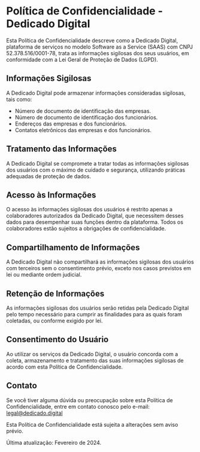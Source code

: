 # Política de Confidencialidade - Dedicado Digital

Esta Política de Confidencialidade descreve como a Dedicado Digital, plataforma de serviços no modelo Software as a Service (SAAS) com CNPJ 52.378.516/0001-78, trata as informações sigilosas dos seus usuários, em conformidade com a Lei Geral de Proteção de Dados (LGPD).

## Informações Sigilosas

A Dedicado Digital pode armazenar informações consideradas sigilosas, tais como:

- Número de documento de identificação das empresas.
- Número de documento de identificação dos funcionários.
- Endereços das empresas e dos funcionários.
- Contatos eletrônicos das empresas e dos funcionários.

## Tratamento das Informações

A Dedicado Digital se compromete a tratar todas as informações sigilosas dos usuários com o máximo de cuidado e segurança, utilizando práticas adequadas de proteção de dados.

## Acesso às Informações

O acesso às informações sigilosas dos usuários é restrito apenas a colaboradores autorizados da Dedicado Digital, que necessitem desses dados para desempenhar suas funções dentro da plataforma. Todos os colaboradores estão sujeitos a obrigações de confidencialidade.

## Compartilhamento de Informações

A Dedicado Digital não compartilhará as informações sigilosas dos usuários com terceiros sem o consentimento prévio, exceto nos casos previstos em lei ou mediante ordem judicial.

## Retenção de Informações

As informações sigilosas dos usuários serão retidas pela Dedicado Digital pelo tempo necessário para cumprir as finalidades para as quais foram coletadas, ou conforme exigido por lei.

## Consentimento do Usuário

Ao utilizar os serviços da Dedicado Digital, o usuário concorda com a coleta, armazenamento e tratamento das suas informações sigilosas de acordo com esta Política de Confidencialidade.

## Contato

Se você tiver alguma dúvida ou preocupação sobre esta Política de Confidencialidade, entre em contato conosco pelo e-mail: [legal@dedicado.digital]()

Esta Política de Confidencialidade está sujeita a alterações sem aviso prévio.

Última atualização: Fevereiro de 2024.